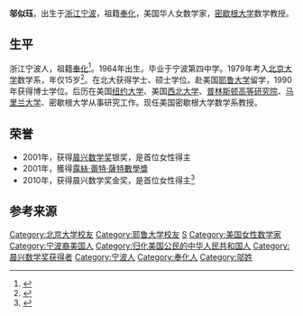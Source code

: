 {{Infobox scientist
| name              = 邬似珏
| image             = Sijue Wu.jpg
| image_size        = 
| caption           = 邬似珏于[[上沃尔法赫数学研究所|上沃尔法赫数学研究所]]，2006年
| birth_date        = {{Birth date and age|1964|5|15}}
| birth_place       = [[浙江|浙江]][[宁波|宁波]]
| death_date        = 
| death_place       = 
| nationality       = {{USA}}
| fields            = [[数学|数学]]
| workplaces        = [[密歇根大学|密歇根大学]]
| alma_mater        = [[北京大学|北京大学]],[[耶鲁大学|耶鲁大学]]
| doctoral_advisor  = [[羅納德·科夫曼|羅納德·科夫曼]]
| doctoral_students = 
| known_for         = 
| awards            = [[晨兴数学奖|晨兴数学奖]]银奖（2001年）<br />[[晨兴数学奖|晨兴数学奖]]金奖（2010年）
}}

'''邬似珏'''{{BD|1964年|||}}，出生于[[浙江|浙江]][[宁波|宁波]]，祖籍[[奉化|奉化]]，美国华人女数学家，[[密歇根大学|密歇根大学]]数学教授。

==生平==
浙江宁波人，祖籍[[奉化|奉化]]<ref>{{cite web |url=http://www.nbqb.gov.cn/info.jsp?aid=14978 |title=宁波人邬似珏获晨星数学金奖 |publisher=宁波侨网 |date=2011-01-26 |access-date=2015-05-20 |archive-url=https://web.archive.org/web/20160304093626/http://www.nbqb.gov.cn/info.jsp?aid=14978 |archive-date=2016-03-04 |dead-url=yes }}</ref>。1964年出生。毕业于宁波第四中学。1979年考入[[北京大学|北京大学]]数学系，年仅15岁<ref>{{cite web |url=http://news.gmw.cn/2013-12/18/content_9844746_2.htm |title=百年数学院 几代数学人 |publisher=光明日报 |date=2013-12-18 |accessdate=2015-05-20 |archive-date=2016-04-16 |archive-url=https://web.archive.org/web/20160416072601/http://news.gmw.cn/2013-12/18/content_9844746_2.htm |dead-url=no }}</ref>。在北大获得学士、硕士学位。赴美国[[耶鲁大学|耶鲁大学]]留学，1990年获得博士学位。后历在美国[[纽约大学|纽约大学]]、美国[[西北大学|西北大学]]、[[普林斯顿高等研究院|普林斯顿高等研究院]]、[[马里兰大学|马里兰大学]]、密歇根大学从事研究工作。现任美国密歇根大学数学系教授。

==荣誉==
* 2001年，获得[[晨兴数学奖|晨兴数学奖]]银奖，是首位女性得主
* 2001年，獲得[[露絲·蕾特·薩特數學獎|露絲·蕾特·薩特數學獎]]
* 2010年，获得晨兴数学奖金奖，是首位女性得主<ref>{{cite web |url=http://edu.qq.com/a/20101218/000001.htm |title=女数学家邬似珏获晨兴数学金奖 两岸科学家获银 |publisher=腾讯 |date=2010年12月18日 |accessdate=2015年5月20日 |archive-date=2016年3月6日 |archive-url=https://web.archive.org/web/20160306080324/http://edu.qq.com/a/20101218/000001.htm |dead-url=no }}</ref>

==参考来源==
{{reflist|2}}

{{mathematician-stub}}
{{Authority control}}
{{DEFAULTSORT:W}}
[[Category:北京大学校友|Category:北京大学校友]]
[[Category:耶鲁大学校友|Category:耶鲁大学校友]]
[[Category:奉川邬氏|S]]
[[Category:美国女性数学家|Category:美国女性数学家]]
[[Category:宁波裔美国人|Category:宁波裔美国人]]
[[Category:归化美国公民的中华人民共和国人|Category:归化美国公民的中华人民共和国人]]
[[Category:晨兴数学奖获得者|Category:晨兴数学奖获得者]]
[[Category:宁波人|Category:宁波人]]
[[Category:奉化人|Category:奉化人]]
[[Category:邬姓|Category:邬姓]]